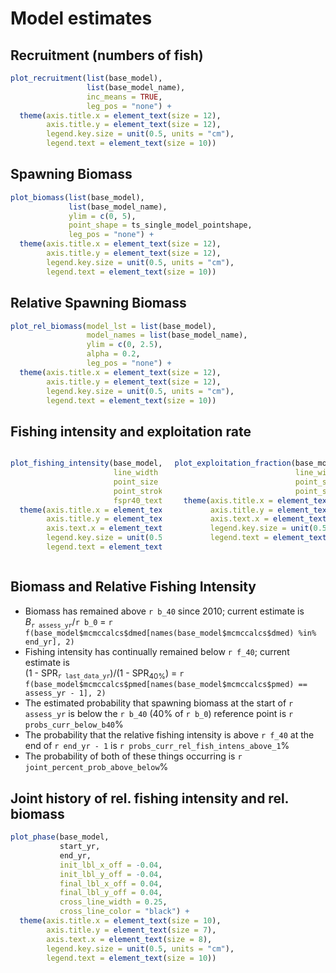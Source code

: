 # Model estimates

## Recruitment (numbers of fish)

```r

plot_recruitment(list(base_model),
                 list(base_model_name),
                 inc_means = TRUE,
                 leg_pos = "none") +
  theme(axis.title.x = element_text(size = 12),
        axis.title.y = element_text(size = 12),
        legend.key.size = unit(0.5, units = "cm"),
        legend.text = element_text(size = 10))
```

## Spawning Biomass

```r

plot_biomass(list(base_model),
             list(base_model_name),
             ylim = c(0, 5),
             point_shape = ts_single_model_pointshape,
             leg_pos = "none") +
  theme(axis.title.x = element_text(size = 12),
        axis.title.y = element_text(size = 12),
        legend.key.size = unit(0.5, units = "cm"),
        legend.text = element_text(size = 10))
```

## Relative Spawning Biomass

```r

plot_rel_biomass(model_lst = list(base_model),
                 model_names = list(base_model_name),
                 ylim = c(0, 2.5),
                 alpha = 0.2,
                 leg_pos = "none") +
  theme(axis.title.x = element_text(size = 12),
        axis.title.y = element_text(size = 12),
        legend.key.size = unit(0.5, units = "cm"),
        legend.text = element_text(size = 10))
```

## Fishing intensity and exploitation rate
:::::: {.columns}
::: {.column width="50%"}
<!-- \center Relative fishing intensity \center -->
```r

plot_fishing_intensity(base_model,
                       line_width = 0.5,
                       point_size = 1.5,
                       point_stroke = 1,
                       fspr40_text_x = 1970) +
  theme(axis.title.x = element_text(size = 10),
        axis.title.y = element_text(size = 10),
        axis.text.x = element_text(size = 8),
        legend.key.size = unit(0.5, units = "cm"),
        legend.text = element_text(size = 10))
```

:::

::: {.column width="50%"}
<!-- \center Exploitation rate \center -->
```r

plot_exploitation_fraction(base_model,
                           line_width = 0.5,
                           point_size = 1.5,
                           point_stroke = 1) +
  theme(axis.title.x = element_text(size = 10),
        axis.title.y = element_text(size = 10),
        axis.text.x = element_text(size = 8),
        legend.key.size = unit(0.5, units = "cm"),
        legend.text = element_text(size = 10))
```

:::
::::::

## Biomass and Relative Fishing Intensity

* Biomass has remained above `r b_40` since 2010; current estimate is  
  *B*~`r assess_yr`~/`r b_0` = `r f(base_model$mcmccalcs$dmed[names(base_model$mcmccalcs$dmed) %in% end_yr], 2)`
* Fishing intensity has continually remained below `r f_40`; current estimate
  is  
  (1 - SPR~`r last_data_yr`~)/(1 - SPR~40%~) =
  `r f(base_model$mcmccalcs$pmed[names(base_model$mcmccalcs$pmed) == assess_yr - 1], 2)`
* The estimated probability that spawning biomass at the start of
  `r assess_yr` is below the `r b_40` (40% of `r b_0`) reference point is
   `r probs_curr_below_b40`%
* The probability that the relative fishing intensity is above `r f_40`
  at the end of `r end_yr - 1` is `r probs_curr_rel_fish_intens_above_1`%
* The probability of both of these things occurring is
  `r joint_percent_prob_above_below`%

## Joint history of rel. fishing intensity and rel. biomass

```r

plot_phase(base_model,
           start_yr,
           end_yr,
           init_lbl_x_off = -0.04,
           init_lbl_y_off = -0.04,
           final_lbl_x_off = 0.04,
           final_lbl_y_off = 0.04,
           cross_line_width = 0.25,
           cross_line_color = "black") +
  theme(axis.title.x = element_text(size = 10),
        axis.title.y = element_text(size = 7),
        axis.text.x = element_text(size = 8),
        legend.key.size = unit(0.5, units = "cm"),
        legend.text = element_text(size = 10))
```

